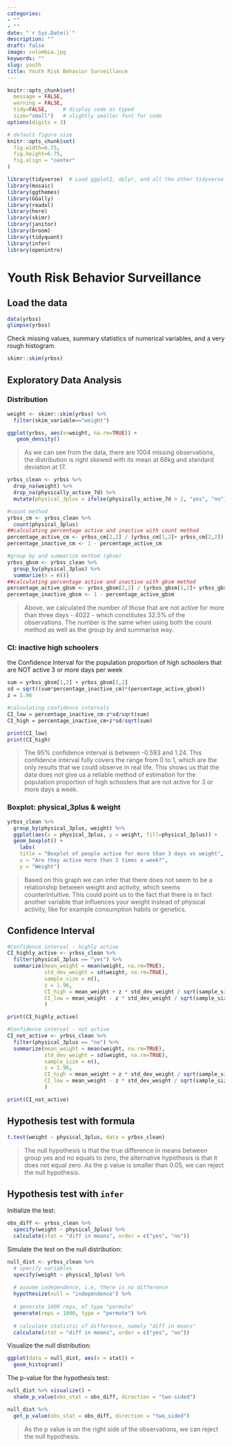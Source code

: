 ```yaml
---
categories:
- ""
- ""
date: "`r Sys.Date()`"
description: ""
draft: false
image: colombia.jpg
keywords: ""
slug: youth
title: Youth Risk Behavior Surveillance
---
```


```r
knitr::opts_chunk$set(
  message = FALSE, 
  warning = FALSE, 
  tidy=FALSE,     # display code as typed
  size="small")   # slightly smaller font for code
options(digits = 3)

# default figure size
knitr::opts_chunk$set(
  fig.width=6.75, 
  fig.height=6.75,
  fig.align = "center"
)
```

```r
library(tidyverse)  # Load ggplot2, dplyr, and all the other tidyverse packages
library(mosaic)
library(ggthemes)
library(GGally)
library(readxl)
library(here)
library(skimr)
library(janitor)
library(broom)
library(tidyquant)
library(infer)
library(openintro)
```

# Youth Risk Behavior Surveillance

## Load the data

```r
data(yrbss)
glimpse(yrbss)
```

Check missing values, summary statistics of numerical variables, and a very rough histogram.

```r
skimr::skim(yrbss)
```

## Exploratory Data Analysis

### Distribution


```r
weight <- skimr::skim(yrbss) %>%
  filter(skim_variable=="weight")

ggplot(yrbss, aes(x=weight, na.rm=TRUE)) +
   geom_density() 

```

> As we can see from the data, there are 1004 missing observations, the distribution is right skewed with its mean at 68kg and standard deviation at 17.

```r
yrbss_clean <- yrbss %>% 
  drop_na(weight) %>%
  drop_na(physically_active_7d) %>%
  mutate(physical_3plus = ifelse(physically_active_7d > 2, "yes", "no"))

#count method
yrbss_cm <- yrbss_clean %>% 
  count(physical_3plus)
##calculating percentage active and inactive with count method
percentage_active_cm <- yrbss_cm[2,2] / (yrbss_cm[1,2]+ yrbss_cm[2,2])
percentage_inactive_cm <- 1 - percentage_active_cm

#group by and summarize method (gbsm)
yrbss_gbsm <- yrbss_clean %>% 
  group_by(physical_3plus) %>%
  summarize(n = n())
##calculating percentage active and inactive with gbsm method
percentage_active_gbsm <- yrbss_gbsm[2,2] / (yrbss_gbsm[1,2]+ yrbss_gbsm[2,2])
percentage_inactive_gbsm <- 1 - percentage_active_gbsm
```

>Above, we calculated the number of those that are not active for more than three days - 4022 - which constitutes 32.5% of the observations. The number is the same when using both the count method as well as the group by and summarise way.

### CI: inactive high schoolers

the Confidence Interval for the population proportion of high schoolers that are NOT active 3 or more days per week

```r

sum = yrbss_gbsm[1,2] + yrbss_gbsm[2,2]
sd = sqrt((sum*percentage_inactive_cm)*(percentage_active_gbsm))
z = 1.96

#calculating confidence intervals
CI_low = percentage_inactive_cm-z*sd/sqrt(sum)
CI_high = percentage_inactive_cm+z*sd/sqrt(sum)

print(CI_low)
print(CI_high)
```

>The 95% confidence interval is between -0.593 and 1.24. This confidence interval fully covers the range from 0 to 1, which are the only results that we could observe in real life. This shows us that the data does not give us a reliable method of estimation for the population proportion of high schoolers that are not active for 3 or more days a week.

### Boxplot: physical_3plus & weight

```r
yrbss_clean %>%
  group_by(physical_3plus, weight) %>%
  ggplot(aes(x = physical_3plus, y = weight, fill=physical_3plus)) +
  geom_boxplot() +
    labs(
    title = "Boxplot of people active for more than 3 days vs weight",
    x = "Are they active more than 3 times a week?",
    y = "Weight")
```

> Based on this graph we can infer that there does not seem to be a relationship between weight and activity, which seems counterintuitive. This could point us to the fact that there is in fact another variable that influences your weight instead of physical activity, like for example consumption habits or genetics.

## Confidence Interval

```r
#Confidence interval - highly active
CI_highly_active <- yrbss_clean %>%
  filter(physical_3plus == "yes") %>%
  summarize(mean_weight = mean(weight, na.rm=TRUE),
            std_dev_weight = sd(weight, na.rm=TRUE),
            sample_size = n(),
            z = 1.96,
            CI_high = mean_weight + z * std_dev_weight / sqrt(sample_size),
            CI_low = mean_weight - z * std_dev_weight / sqrt(sample_size)
            )

print(CI_highly_active)

#Confidence interval - not active
CI_not_active <- yrbss_clean %>%
  filter(physical_3plus == "no") %>%
  summarize(mean_weight = mean(weight, na.rm=TRUE),
            std_dev_weight = sd(weight, na.rm=TRUE),
            sample_size = n(),
            z = 1.96,
            CI_high = mean_weight + z * std_dev_weight / sqrt(sample_size),
            CI_low = mean_weight - z * std_dev_weight / sqrt(sample_size)
            )

print(CI_not_active)

```


## Hypothesis test with formula


```r

t.test(weight ~ physical_3plus, data = yrbss_clean)

```

> The null hypothesis is that the true difference in means between group yes and no equals to zero, the alternative hypothesis is that it does not equal zero. As the p value is smaller than 0.05, we can reject the null hypothesis.

## Hypothesis test with `infer`

Initialize the test: 

```r
obs_diff <- yrbss_clean %>%
  specify(weight ~ physical_3plus) %>%
  calculate(stat = "diff in means", order = c("yes", "no"))

```

Simulate the test on the null distribution: 

```r

null_dist <- yrbss_clean %>%
  # specify variables
  specify(weight ~ physical_3plus) %>%
  
  # assume independence, i.e, there is no difference
  hypothesize(null = "independence") %>%
  
  # generate 1000 reps, of type "permute"
  generate(reps = 1000, type = "permute") %>%
  
  # calculate statistic of difference, namely "diff in means"
  calculate(stat = "diff in means", order = c("yes", "no"))

```

Visualize the null distribution: 

```r
ggplot(data = null_dist, aes(x = stat)) +
  geom_histogram()

```

The p-value for the hypothesis test: 

```r

null_dist %>% visualize() +
  shade_p_value(obs_stat = obs_diff, direction = "two-sided")

null_dist %>%
  get_p_value(obs_stat = obs_diff, direction = "two_sided")

```

>As the p value is on the right side of the observations, we can reject the null hypothesis.

